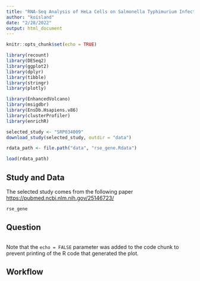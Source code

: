 ```yaml
---
title: "RNA-Seq Analysis of HeLa Cells on Salmonella Typhimurium Infection"
author: "koisland"
date: "2/28/2022"
output: html_document
---
```


```r
knitr::opts_chunk$set(echo = TRUE)

library(recount)
library(DESeq2)
library(ggplot2)
library(dplyr)
library(tibble)
library(stringr)
library(plotly)

library(EnhancedVolcano)
library(msigdbr)
library(EnsDb.Hsapiens.v86)
library(clusterProfiler)
library(enrichR)

selected_study <- "SRP034009"
download_study(selected_study, outdir = "data")

rdata_path <- file.path("data", "rse_gene.Rdata")

load(rdata_path)
```

## Study and Data
The selected study comes from the following paper <https://pubmed.ncbi.nlm.nih.gov/25146723/>

```r
rse_gene
```
## Question

```r

```

Note that the `echo = FALSE` parameter was added to the code chunk to prevent printing of the R code that generated the plot.

## Workflow
